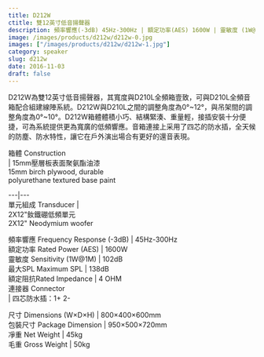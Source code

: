 ```yaml
---
title: D212W
ctitle: 雙12英寸低音揚聲器
description: 頻率響應(-3dB) 45Hz-300Hz | 額定功率(AES) 1600W | 靈敏度 (1W@1M) 102dB | 最大SPL 133dB 
image: /images/products/d212w/d212w-0.jpg
images: ["/images/products/d212w/d212w-1.jpg"]
category: speaker
slug: d212w
date: 2016-11-03
draft: false
---
```


  
D212W為雙12英寸低音揚聲器，其寬度與D210L全頻箱壹致，可與D210L全頻音箱配合組建線陣系統。D212W與D210L之間的調整角度為0°~12°，與吊架間的調整角度為0°~10°。D212W箱體體積小巧、結構緊湊、重量輕，接插安裝十分便捷，可為系統提供更為寬廣的低頻響應。音箱連接上采用了四芯的防水插，全天候的防塵、防水特性，讓它在戶外演出場合有更好的還音表現。  
  
  
  
  
  
  
箱體 Construction  
|  15mm壓層板表面聚氨酯油漆  
15mm birch plywood, durable  
polyurethane textured base paint  
  
---|---  
單元組成 Transducer  |    
2X12"釹鐵硼低頻單元  
2X12" Neodymium woofer  
  
頻率響應 Frequency Response (-3dB)  |  45Hz-300Hz   
額定功率 Rated Power (AES)  |  1600W   
靈敏度 Sensitivity (1W@1M)  |  102dB   
最大SPL Maximum SPL  |  138dB   
額定阻抗Rated Impedance  |  4 OHM   
連接器 Connector  
|  四芯防水插：1+ 2-  
  
尺寸 Dimensions (W×D×H)  |  800×400×600mm   
包裝尺寸 Package Dimension  |  950×500×720mm   
凈重 Net Weight  |  45kg   
毛重 Gross Weight  |  50kg 


